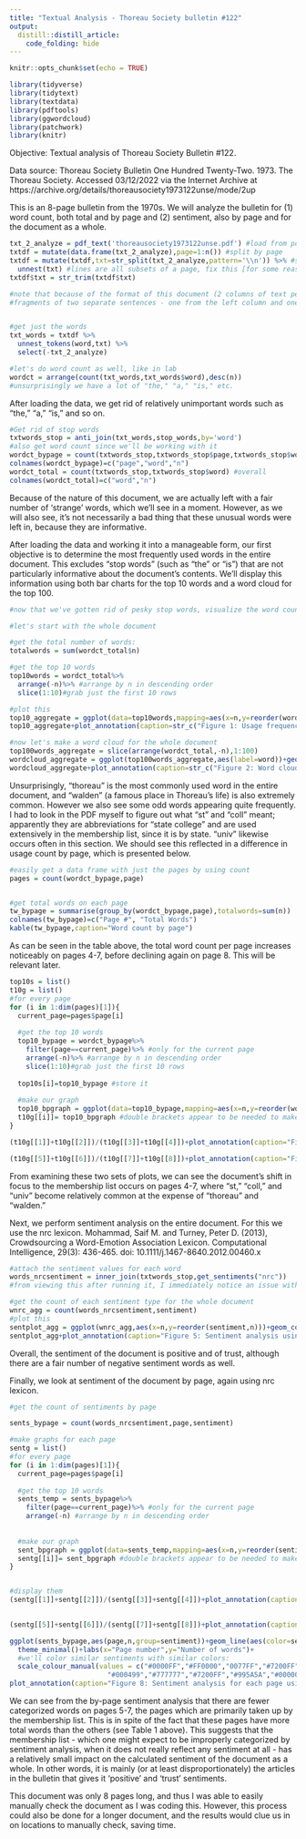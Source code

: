 ```yaml
---
title: "Textual Analysis - Thoreau Society bulletin #122"
output:
  distill::distill_article:
    code_folding: hide
---
```


```r
knitr::opts_chunk$set(echo = TRUE)
```

```r
library(tidyverse)
library(tidytext)
library(textdata)
library(pdftools)
library(ggwordcloud)
library(patchwork)
library(knitr)
```

Objective: Textual analysis of Thoreau Society Bulletin #122.

Data source: Thoreau Society Bulletin One Hundred Twenty-Two. 1973. The Thoreau Society. Accessed 03/12/2022 via the Internet Archive at https://archive.org/details/thoreausociety1973122unse/mode/2up

This is an 8-page bulletin from the 1970s. We will analyze the bulletin for (1) word count, both total and by page and (2) sentiment, also by page and for the document as a whole.

```r
txt_2_analyze = pdf_text('thoreausociety1973122unse.pdf') #load from pdf
txtdf = mutate(data.frame(txt_2_analyze),page=1:n()) #split by page
txtdf = mutate(txtdf,txt=str_split(txt_2_analyze,pattern='\\n')) %>% #split by line
  unnest(txt) #lines are all subsets of a page, fix this [for some reason doing it without the '%>%' style does not work]
txtdf$txt = str_trim(txtdf$txt)

#note that because of the format of this document (2 columns of text per page) the uploaded strings are, for the most part
#fragments of two separate sentences - one from the left column and one from the right


#get just the words
txt_words = txtdf %>%
  unnest_tokens(word,txt) %>%
  select(-txt_2_analyze)

#let's do word count as well, like in lab
wordct = arrange(count(txt_words,txt_words$word),desc(n))
#unsurprisingly we have a lot of "the," "a," "is," etc.

```

After loading the data, we get rid of relatively unimportant words such as "the," "a," "is," and so on.

``` r
#Get rid of stop words
txtwords_stop = anti_join(txt_words,stop_words,by='word')
#also get word count since we'll be working with it
wordct_bypage = count(txtwords_stop,txtwords_stop$page,txtwords_stop$word) #by page
colnames(wordct_bypage)=c("page","word","n")
wordct_total = count(txtwords_stop,txtwords_stop$word) #overall
colnames(wordct_total)=c("word","n")
```

Because of the nature of this document, we are actually left with a fair number of 'strange' words, which we'll see in a moment. However, as we will also see, it's not necessarily a bad thing that these unusual words were left in, because they are informative.

After loading the data and working it into a manageable form, our first objective is to determine the most frequently used words in the entire document. This excludes "stop words" (such as "the" or "is") that are not particularly informative about the document's contents. We'll display this information using both bar charts for the top 10 words and a word cloud for the top 100.

```r
#now that we've gotten rid of pesky stop words, visualize the word count for words that matter

#let's start with the whole document

#get the total number of words:
totalwords = sum(wordct_total$n)

#get the top 10 words
top10words = wordct_total%>%
  arrange(-n)%>% #arrange by n in descending order
  slice(1:10)#grab just the first 10 rows

#plot this
top10_aggregate = ggplot(data=top10words,mapping=aes(x=n,y=reorder(word,n)))+geom_col()+theme_minimal()+labs(y="Word",x="Number of uses")
top10_aggregate+plot_annotation(caption=str_c("Figure 1: Usage frequency for the 10 most commonly used words in the entire document (",as.character(totalwords)," words in total),\nThoreau Society Bulletin #122. Data (c) 1973, The Thoreau Society."))

```


```r
#now let's make a word cloud for the whole document
top100words_aggregate = slice(arrange(wordct_total,-n),1:100)
wordcloud_aggregate = ggplot(top100words_aggregate,aes(label=word))+geom_text_wordcloud(aes(color=n,size=n),shape="circle")+scale_size_area(max_size=12)+theme_minimal()+scale_color_gradientn(colors=c("#D8D8D8","#000000")) #make the words become more visible the more common they are, but lowest visibility should still be dark enough to read
wordcloud_aggregate+plot_annotation(caption=str_c("Figure 2: Word cloud for the most commonly used words in the entire document (",as.character(totalwords)," words in total),\nThoreau Society Bulletin #122. Larger and darker text indicates more commonly used words.\nData (c) 1973, The Thoreau Society."))
```



Unsurprisingly, "thoreau" is the most commonly used word in the entire document, and "walden" (a famous place in Thoreau's life) is also extremely common. However we also see some odd words appearing quite frequently. I had to look in the PDF myself to figure out what "st" and "coll" meant; apparently they are abbreviations for "state college" and are used extensively in the membership list, since it is by state. "univ" likewise occurs often in this section. We should see this reflected in a difference in usage count by page, which is presented below.

```r
#easily get a data frame with just the pages by using count
pages = count(wordct_bypage,page)


#get total words on each page
tw_bypage = summarise(group_by(wordct_bypage,page),totalwords=sum(n))
colnames(tw_bypage)=c("Page #", "Total Words")
kable(tw_bypage,caption="Word count by page")
```

As can be seen in the table above, the total word count per page increases noticeably on pages 4-7, before declining again on page 8. This will be relevant later.



```r
top10s = list()
t10g = list()
#for every page
for (i in 1:dim(pages)[1]){
  current_page=pages$page[i]
  
  #get the top 10 words
  top10_bypage = wordct_bypage%>%
    filter(page==current_page)%>% #only for the current page
    arrange(-n)%>% #arrange by n in descending order
    slice(1:10)#grab just the first 10 rows
  
  top10s[i]=top10_bypage #store it
  
  #make our graph
  top10_bpgraph = ggplot(data=top10_bypage,mapping=aes(x=n,y=reorder(word,n)))+geom_col()+theme_minimal()+labs(y="Word",x="Number of uses",title=str_c("Page ",as.character(i)))
  t10g[[i]]= top10_bpgraph #double brackets appear to be needed to make it store the entire graph rather than just the data used to produce it
}

(t10g[[1]]+t10g[[2]])/(t10g[[3]]+t10g[[4]])+plot_annotation(caption="Figure 3: Top 10 words by page, for pages 1-4 in the document, Thoreau Society Bulletin #122.\nData (c) 1973, The Thoreau Society. ")
```


```r

(t10g[[5]]+t10g[[6]])/(t10g[[7]]+t10g[[8]])+plot_annotation(caption="Figure 4: Top 10 words by page, for pages 5-8 in the document, Thoreau Society Bulletin #122.\nData (c) 1973, The Thoreau Society.")
```

From examining these two sets of plots, we can see the document's shift in focus to the membership list occurs on pages 4-7, where "st," "coll," and "univ" become relatively common at the expense of "thoreau" and "walden."

Next, we perform sentiment analysis on the entire document. For this we use the nrc lexicon.
Mohammad, Saif M. and Turney, Peter D. (2013), Crowdsourcing a Word-Emotion Association Lexicon. Computational Intelligence, 29(3): 436-465. doi: 10.1111/j.1467-8640.2012.00460.x

```r
#attach the sentiment values for each word
words_nrcsentiment = inner_join(txtwords_stop,get_sentiments("nrc"))
#from viewing this after running it, I immediately notice an issue with the sentiment analysis: the word "vice" has 'negative' sentiment, even though in this document it is a component of the two-word title "vice president." It only appears once so it shouldn't impact the results much

#get the count of each sentiment type for the whole document
wnrc_agg = count(words_nrcsentiment,sentiment)
#plot this
sentplot_agg = ggplot(wnrc_agg,aes(x=n,y=reorder(sentiment,n)))+geom_col()+theme_minimal()+labs(y="Sentiment",x="Number of words")
sentplot_agg+plot_annotation(caption="Figure 5: Sentiment analysis using nrc lexicon for words in the entire document,\nThoreau Society Bulletin #122. Text (c) 1973, The Thoreau Society.\nnrc lexicon (c) 2013 Mohammad, Saif M. and Turney, Peter D.")


```

Overall, the sentiment of the document is positive and of trust, although there are a fair number of negative sentiment words as well.

Finally, we look at sentiment of the document by page, again using nrc lexicon.

``` r
#get the count of sentiments by page

sents_bypage = count(words_nrcsentiment,page,sentiment)

#make graphs for each page
sentg = list()
#for every page
for (i in 1:dim(pages)[1]){
  current_page=pages$page[i]
    
  #get the top 10 words
  sents_temp = sents_bypage%>%
    filter(page==current_page)%>% #only for the current page
    arrange(-n) #arrange by n in descending order
    
  
  #make our graph
  sent_bpgraph = ggplot(data=sents_temp,mapping=aes(x=n,y=reorder(sentiment,n)))+geom_col()+theme_minimal()+labs(y="Sentiment",x="Number of words",title=str_c("Page ",as.character(i)))
  sentg[[i]]= sent_bpgraph #double brackets appear to be needed to make it store the entire graph rather than just the data used to produce it
}


#display them
(sentg[[1]]+sentg[[2]])/(sentg[[3]]+sentg[[4]])+plot_annotation(caption="Figure 6: Sentiment analysis by page using nrc lexicon for words in pages 1-4,\nThoreau Society Bulletin #122. Text (c) 1973, The Thoreau Society.\nnrc lexicon (c) 2013 Mohammad, Saif M. and Turney, Peter D.")
  
```

``` r
(sentg[[5]]+sentg[[6]])/(sentg[[7]]+sentg[[8]])+plot_annotation(caption="Figure 7: Sentiment analysis by page using nrc lexicon for words in pages 5-8,\nThoreau Society Bulletin #122. Text (c) 1973, The Thoreau Society.\nnrc lexicon (c) 2013 Mohammad, Saif M. and Turney, Peter D.")
```

```r
ggplot(sents_bypage,aes(page,n,group=sentiment))+geom_line(aes(color=sentiment),size=1.2)+
  theme_minimal()+labs(x="Page number",y="Number of words")+
  #we'll color similar sentiments with similar colors:
  scale_colour_manual(values = c("#0000FF","#FF0000","0077FF","#7200FF","#007727",
                        "#000499","#777777","#7200FF","#995A5A","#000000"))+
plot_annotation(caption="Figure 8: Sentiment analysis for each page using nrc lexicon,\nThoreau Society Bulletin #122. Similar colors indicate similar sentiments.\n Text (c) 1973, The Thoreau Society.\nnrc lexicon (c) 2013 Mohammad, Saif M. and Turney, Peter D.")
```

We can see from the by-page sentiment analysis that there are fewer categorized words on pages 5-7, the pages which are primarily taken up by the membership list. This is in spite of the fact that these pages have more total words than the others (see Table 1 above). This suggests that the membership list - which one might expect to be improperly categorized by sentiment analysis, when it does not really reflect any sentiment at all - has a relatively small impact on the calculated sentiment of the document as a whole. In other words, it is mainly (or at least disproportionately) the articles in the bulletin that gives it 'positive' and 'trust' sentiments.

This document was only 8 pages long, and thus I was able to easily manually check the document as I was coding this. However, this process could also be done for a longer document, and the results would clue us in on locations to manually check, saving time.
